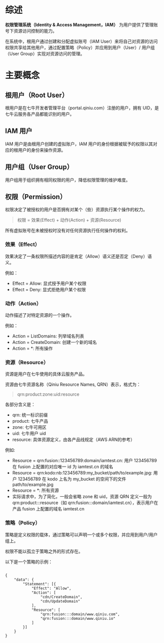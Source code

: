 # 综述

**权限管理系统（Identity & Access Management，IAM）** 为用户提供了管理账号下资源访问控制的能力。

在系统中，根用户通过创建和分配虚拟账号（IAM User）来将自己对资源的访问权限共享给其他用户，通过配置策略（Policy）并应用到用户（User）/ 用户组（User Group）实现对资源访问的管理。

# 主要概念

## 根用户（Root User）

根用户是在七牛开发者管理平台（portal.qiniu.com）注册的用户，拥有 UID，是七牛云服务各产品都能识别的用户。

## IAM 用户

IAM 用户是由根用户创建的虚拟账户，IAM 用户的身份根据被赋予的权限以其对应的根用户的身份来操作资源。

## 用户组（User Group）

用户组用于组织拥有相同权限的用户，降低权限管理的维护难度。

## 权限（Permission）

权限决定了被授权的用户是否拥有对某个（些）资源执行某个操作的权力。

> 权限 = 效果(Effect) + 动作(Action) + 资源(Resource)

所有虚拟账号在未被授权时没有对任何资源执行任何操作的权利。

### 效果（Effect）

效果决定了一条权限所描述内容的是肯定（Allow）语义还是否定（Deny）语义。

例如：

- Effect = Allow: 显式授予用户某个权限
- Effect = Deny: 显式拒绝用户某个权限

### 动作（Action）

动作描述了对特定资源的一个操作。

例如：

- Action = ListDomains: 列举域名列表
- Action = CreateDomain: 创建一个新的域名
- Action = *: 所有操作

### 资源（Resource）

资源是用户在七牛使用的具体云服务产品。

资源由七牛资源名称（Qiniu Resource Names, QRN）表示，格式为：

> qrn:product:zone:uid:resource

各部分含义是：

- qrn: 统一标识前缀
- product: 七牛产品
- zone: 七牛可用区
- uid: 七牛用户 uid
- resource: 具体资源定义，由各产品线规定（AWS ARN的参考）

例如:

- Resource = qrn:fusion::123456789:domain/iamtest.cn: 用户 123456789 在 fusion 上配置的对应唯一 id 为 iamtest.cn 的域名
- Resource = qrn:kodo:nb:123456789:my_bucket/path/to/example.jpg: 用户 123456789 在 kodo 上名为 my_bucket 的空间下的文件 path/to/example.jpg
- Resource = *: 所有资源
- 实际请求中，为了简化，一般会省略 zone 和 uid，资源 QRN 定义一般为 qrn:product:::resource（如 qrn:fusion:::domain/iamtest.cn），表示用户在产品 fusion 上配置的域名 iamtest.cn


### 策略（Policy）

策略是定义权限的载体，通过策略可以声明一个或多个权限，并应用到用户/用户组上。

权限不能以孤立于策略之外的形式存在。

以下是一个策略的示例：
``` 

{
    "data": {
        "Statement": [{
            "Effect": "Allow",
            "Action": [
                "cdn/CreateDomain",
                "cdn/UpdateDomain"
            ],
            "Resource": [
                "qrn:fusion:::domain/www.qiniu.com",
                "qrn:fusion:::domain/www.qiniu.io"
            ]
        }]
    }
}
```